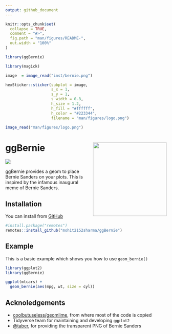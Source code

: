 ```yaml
---
output: github_document
---
```


<!-- README.md is generated from README.Rmd. Please edit that file -->

```r
knitr::opts_chunk$set(
  collapse = TRUE,
  comment = "#>",
  fig.path = "man/figures/README-",
  out.width = "100%"
)

library(ggBernie)
```



```r
library(magick)

image  = image_read("inst/bernie.png")

hexSticker::sticker(subplot = image,
                    s_x = 1,
                    s_y = 1,
                    s_width = 0.8,
                    h_size = 1.2,
                    h_fill = "#ffffff",
                    h_color = "#223344",
                    filename = "man/figures/logo.png")

image_read("man/figures/logo.png")

```

# ggBernie <img src="main/figures/logo.png" align="right" height=230/>

<!-- badges: start -->
![](https://img.shields.io/badge/usage-meme-yellow.svg)
<!-- badges: end -->

ggBernie provides a geom to place Bernie Sanders on your plots. This is inspired by the infamous inaugural meme of Bernie Sanders.

## Installation

You can install from [GitHub](https://github.com/mohit2152sharma/ggBernie)

``` r
#install.package("remotes")
remotes::install_github("mohit2152sharma/ggBernie")
```

## Example

This is a basic example which shows you how to use `geom_bernie()`

```r
library(ggplot2)
library(ggBernie)

ggplot(mtcars) + 
  geom_bernie(aes(mpg, wt, size = cyl))
```

## Acknoledgements

* [coolbutuseless/geomlime](https://github.com/coolbutuseless/geomlime), from where most of the code is copied
* Tidyverse team for maintaining and developing `ggplot2`
* [@taber](https://twitter.com/taber/status/1351938194024124419), for providing the transparent PNG of Bernie Sanders
